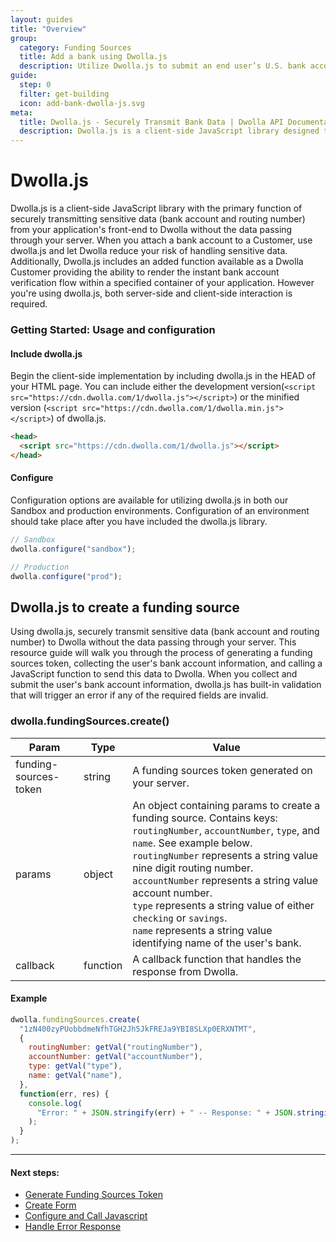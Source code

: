 ```yaml
---
layout: guides
title: "Overview"
group:
  category: Funding Sources
  title: Add a bank using Dwolla.js
  description: Utilize Dwolla.js to submit an end user’s U.S. bank account information to Dwolla. Dwolla.js is a JavaScript library used to securely submit tokenized information directly to Dwolla.
guide:
  step: 0
  filter: get-building
  icon: add-bank-dwolla-js.svg
meta:
  title: Dwolla.js - Securely Transmit Bank Data | Dwolla API Documentation
  description: Dwolla.js is a client-side JavaScript library designed to quickly onboard customers, add and verify bank accounts (IAV), and enable on-demand bank transfers.
---
```


# Dwolla.js

Dwolla.js is a client-side JavaScript library with the primary function of securely transmitting sensitive data (bank account and routing number) from your application's front-end to Dwolla without the data passing through your server. When you attach a bank account to a Customer, use dwolla.js and let Dwolla reduce your risk of handling sensitive data. Additionally, Dwolla.js includes an added function available as a Dwolla Customer providing the ability to render the instant bank account verification flow within a specified container of your application. However you're using dwolla.js, both server-side and client-side interaction is required.

### Getting Started: Usage and configuration

#### Include dwolla.js

Begin the client-side implementation by including dwolla.js in the HEAD of your HTML page. You can include either the development version(`<script src="https://cdn.dwolla.com/1/dwolla.js"></script>`) or the minified version (`<script src="https://cdn.dwolla.com/1/dwolla.min.js"></script>`) of dwolla.js.

```html
<head>
  <script src="https://cdn.dwolla.com/1/dwolla.js"></script>
</head>
```

#### Configure

Configuration options are available for utilizing dwolla.js in both our Sandbox and production environments. Configuration of an environment should take place after you have included the dwolla.js library.

```javascript
// Sandbox
dwolla.configure("sandbox");

// Production
dwolla.configure("prod");
```

## Dwolla.js to create a funding source

Using dwolla.js, securely transmit sensitive data (bank account and routing number) to Dwolla without the data passing through your server. This resource guide will walk you through the process of generating a funding sources token, collecting the user's bank account information, and calling a JavaScript function to send this data to Dwolla. When you collect and submit the user's bank account information, dwolla.js has built-in validation that will trigger an error if any of the required fields are invalid.

### dwolla.fundingSources.create()

| Param                 | Type     | Value                                                                                                                                                                                                                                                                                                                                                                                                                                                |
| --------------------- | -------- | ---------------------------------------------------------------------------------------------------------------------------------------------------------------------------------------------------------------------------------------------------------------------------------------------------------------------------------------------------------------------------------------------------------------------------------------------------- |
| funding-sources-token | string   | A funding sources token generated on your server.                                                                                                                                                                                                                                                                                                                                                                                                    |
| params                | object   | An object containing params to create a funding source. Contains keys: `routingNumber`, `accountNumber`, `type`, and `name`. See example below. <br /> `routingNumber` represents a string value nine digit routing number. <br /> `accountNumber` represents a string value account number. <br /> `type` represents a string value of either `checking` or `savings`. <br /> `name` represents a string value identifying name of the user's bank. |
| callback              | function | A callback function that handles the response from Dwolla.                                                                                                                                                                                                                                                                                                                                                                                           |

#### Example

```javascript
dwolla.fundingSources.create(
  "1zN400zyPUobbdmeNfhTGH2Jh5JkFREJa9YBI8SLXp0ERXNTMT",
  {
    routingNumber: getVal("routingNumber"),
    accountNumber: getVal("accountNumber"),
    type: getVal("type"),
    name: getVal("name"),
  },
  function(err, res) {
    console.log(
      "Error: " + JSON.stringify(err) + " -- Response: " + JSON.stringify(res)
    );
  }
);
```

---

#### Next steps:

- [Generate Funding Sources Token](https://developers.dwolla.com/guides/funding-sources/dwolla-js/create-funding-sources-token)
- [Create Form](https://developers.dwolla.com/guides/funding-sources/dwolla-js/create-form)
- [Configure and Call Javascript](https://developers.dwolla.com/guides/funding-sources/dwolla-js/configure)
- [Handle Error Response](https://developers.dwolla.com/guides/funding-sources/dwolla-js/handle-errors)
